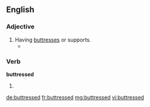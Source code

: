 ==English==

===Adjective===
{{en-adj}}

# Having [[buttress]]es or supports.
#*{{quote-book|year=1918|author={{w|W. B. Maxwell}}|chapter=7
|title=[http://openlibrary.org/works/OL1097634W The Mirror and the Lamp]
|passage=[…] St. Bede's at this period of its history was perhaps the poorest and most miserable parish in the East End of London. Close-packed, crushed by the '''buttressed''' height of the railway viaduct, rendered airless by huge walls of factories, it at once banished lively interest from a stranger's mind and left only a dull oppression of the spirit.}}
#: {{usex|Only the '''buttressed''' outer walls still stood .}}

===Verb===
'''buttressed'''

# {{en-past of|buttress}}

[[de:buttressed]]
[[fr:buttressed]]
[[mg:buttressed]]
[[vi:buttressed]]